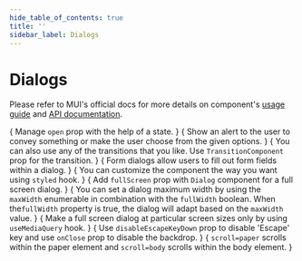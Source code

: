 ```yaml
---
hide_table_of_contents: true
title: ''
sidebar_label: Dialogs
---
```




<h1 className='!m-0'>Dialogs</h1>

<div className='template-bg-color' />

Please refer to MUI's official docs for more details on component's [usage guide](https://mui.com/material-ui/react-dialog/) and [API documentation](https://mui.com/material-ui/react-dialog/#api).

<Grid container spacing={6}>
  <Grid item xs={12} md={6}>
    <CardSnippet
      title='Basic'
      code={SourceCodeDialogsBasic}
    >
      {
        <Typography className='mbe-4'>
          Manage <code>open</code> prop with the help of a state.
        </Typography>
      }
      <DialogsBasic />
    </CardSnippet>
  </Grid>
  <Grid item xs={12} md={6}>
    <CardSnippet
      title='Alerts'
      code={SourceCodeDialogsAlert}
    >
      {
        <Typography className='mbe-4'>
          Show an alert to the user to convey something or make the user choose from the given options.
        </Typography>
      }
      <DialogsAlert />
    </CardSnippet>
  </Grid>
  <Grid item xs={12} md={6}>
    <CardSnippet
      title='Transitions'
      code={SourceCodeDialogsTransition}
    >
      {
        <Typography className='mbe-4'>
          You can also use any of the transitions that you like. Use <code>TransitionComponent</code> prop for the transition.
        </Typography>
      }
      <DialogsTransition />
    </CardSnippet>
  </Grid>
  <Grid item xs={12} md={6}>
    <CardSnippet
      title='Form Dialog'
      code={SourceCodeDialogsForm}
    >
      {
        <Typography className='mbe-4'>
          Form dialogs allow users to fill out form fields within a dialog.
        </Typography>
      }
      <DialogsForm />
    </CardSnippet>
  </Grid>
  <Grid item xs={12} md={6}>
    <CardSnippet
      title='Customized Dialog'
      code={SourceCodeDialogsCustomized}
    >
      {
        <Typography className='mbe-4'>
          You can customize the component the way you want using <code>styled</code> hook.
        </Typography>
      }
      <DialogsCustomized />
    </CardSnippet>
  </Grid>
  <Grid item xs={12} md={6}>
    <CardSnippet
      title='Full Screen Dialog'
      code={SourceCodeDialogsFullScreen}
    >
      {
        <Typography className='mbe-4'>
          Add <code>fullScreen</code> prop with <code>Dialog</code> component for a full screen dialog.
        </Typography>
      }
      <DialogsFullScreen />
    </CardSnippet>
  </Grid>
  <Grid item xs={12} md={6}>
    <CardSnippet
      title='Optional Sizes'
      code={SourceCodeDialogsSizes}
    >
      {
        <Typography className='mbe-4'>
          You can set a dialog maximum width by using the <code>maxWidth</code> enumerable in combination with the <code>fullWidth</code> boolean. When the<code>fullWidth</code> property is true, the dialog will adapt based on the <code>maxWidth</code> value.
        </Typography>
      }
      <DialogsSizes />
    </CardSnippet>
  </Grid>
  <Grid item xs={12} md={6}>
    <CardSnippet
      title='Responsive full-screen'
      code={SourceCodeDialogsRespoFullScreen}
    >
      {
        <Typography className='mbe-4'>
          Make a full screen dialog at particular screen sizes only by using <code>useMediaQuery</code> hook.
        </Typography>
      }
      <DialogsRespoFullScreen />
    </CardSnippet>
  </Grid>
  <Grid item xs={12} md={6}>
    <CardSnippet
      title='Confirmation Dialog'
      code={SourceCodeDialogsConfirmation}
    >
      {
        <Typography className='mbe-4'>
          Use <code>disableEscapeKeyDown</code> prop to disable 'Escape' key and use <code>onClose</code> prop to disable the backdrop.
        </Typography>
      }
      <DialogsConfirmation />
    </CardSnippet>
  </Grid>
  <Grid item xs={12} md={6}>
    <CardSnippet
      title='Scrolling Long Content'
      code={SourceCodeDialogsScroll}
    >
      {
        <Typography className='mbe-4'>
          <code>scroll=paper</code> scrolls within the paper element and <code>scroll=body</code> scrolls within the body element.
        </Typography>
      }
      <DialogsScroll />
    </CardSnippet>
  </Grid>
</Grid>